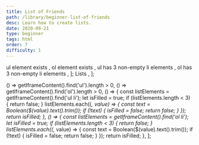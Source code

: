 ```yaml
---
title: List of Friends
path: /library/beginner-list-of-friends
desc: Learn how to create lists.
date: 2020-09-21
type: beginner
tags: html
order: 7
difficulty: 1
---
```




  <Text size="small" color="#FAFAFA">
    ul element exists
  </Text>,
  <Text size="small" color="#FAFAFA">
    ol element exists
  </Text>,
  <Text size="small" color="#FAFAFA">
    ul has 3 non-empty li elements
  </Text>,
  <Text size="small" color="#FAFAFA">
    ol has 3 non-empty li elements
  </Text>,
];
  <Link size="small" href="https://www.w3schools.com/css/css_list.asp">
    Lists
  </Link>,
];

  () => getIframeContent().find('ul').length > 0,
  () => getIframeContent().find('ol').length > 0,
  () => {
    const listElements = getIframeContent().find('ul li');
    let isFilled = true;
    if (listElements.length < 3) {
      return false;
    }
    listElements.each((_, value) => {
      const text = Boolean($(value).text().trim());
      if (!text) {
        isFilled = false;
        return false;
      }
    });
    return isFilled;
  },
  () => {
    const listElements = getIframeContent().find('ol li');
    let isFilled = true;
    if (listElements.length < 3) {
      return false;
    }
    listElements.each((_, value) => {
      const text = Boolean($(value).text().trim());
      if (!text) {
        isFilled = false;
        return false;
      }
    });
    return isFilled;
  },
];

<Post>
  <CodeEditor
    tasks={tasksListData}
    help={helpListData}
    tabs={tabs}
    tests={tests}
    result="There are 2 different lists displayed on the screen, both lists have at least 3 li elements with non-empty content. Best to fill them with friend names!"
  />
</Post>
